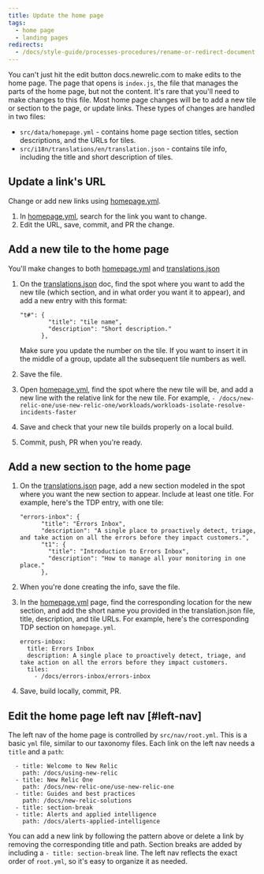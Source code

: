 ```yaml
---
title: Update the home page
tags:
  - home page
  - landing pages
redirects: 
  - /docs/style-guide/processes-procedures/rename-or-redirect-document
---
```


You can't just hit the edit button docs.newrelic.com to make edits to the home page. The page that opens is `index.js`, the file that manages the parts of the home page, but not the content. It's rare that you'll need to make changes to this file. Most home page changes will be to add a new tile or section to the page, or update links. These types of changes are handled in two files:

* `src/data/homepage.yml` - contains home page section titles, section descriptions, and the URLs for tiles.
* `src/i18n/translations/en/translation.json` - contains tile info, including the title and short description of tiles.

## Update a link's URL

Change or add new links using [homepage.yml](https://github.com/newrelic/docs-website/blob/develop/src/data/homepage.yml).

1. In [homepage.yml](https://github.com/newrelic/docs-website/blob/develop/src/data/homepage.yml), search for the link you want to change.
2. Edit the URL, save, commit, and PR the change.

## Add a new tile to the home page

You'll make changes to both [homepage.yml](https://github.com/newrelic/docs-website/blob/develop/src/data/homepage.yml) and [translations.json](https://github.com/newrelic/docs-website/blob/develop/src/i18n/translations/en/translation.json)

1. On the [translations.json](https://github.com/newrelic/docs-website/blob/develop/src/i18n/translations/en/translation.json) doc, find the spot where you want to add the new tile (which section, and in what order you want it to appear), and add a new entry with this format:

   ```
   "t#": {
           "title": "tile name",
           "description": "Short description."
         },
   ```

   Make sure you update the number on the tile. If you want to insert it in the middle of a group, update all the subsequent tile numbers as well.

2. Save the file.

3. Open [homepage.yml](https://github.com/newrelic/docs-website/blob/develop/src/data/homepage.yml), find the spot where the new tile will be, and add a new line with the relative link for the new tile. For example, `- /docs/new-relic-one/use-new-relic-one/workloads/workloads-isolate-resolve-incidents-faster`

4. Save and check that your new tile builds properly on a local build.

5. Commit, push, PR when you're ready.

## Add a new section to the home page

1. On the [translations.json](https://github.com/newrelic/docs-website/blob/develop/src/i18n/translations/en/translation.json) page, add a new section modeled in the spot where you want the new section to appear. Include at least one title. For example, here's the TDP entry, with one tile:

   ```
   "errors-inbox": {
         "title": "Errors Inbox",
         "description": "A single place to proactively detect, triage, and take action on all the errors before they impact customers.",
         "t1": {
           "title": "Introduction to Errors Inbox",
           "description": "How to manage all your monitoring in one place."
         },
   ```

2. When you're done creating the info, save the file.

3. In the [homepage.yml](https://github.com/newrelic/docs-website/blob/develop/src/data/homepage.yml) page, find the corresponding location for the new section, and add the short name you provided in the translation.json file, title, description, and tile URLs. For example, here's the corresponding TDP section on `homepage.yml`.

   ```
   errors-inbox:
     title: Errors Inbox
     description: A single place to proactively detect, triage, and take action on all the errors before they impact customers.
     tiles:
       - /docs/errors-inbox/errors-inbox
   ```

4. Save, build locally, commit, PR.

## Edit the home page left nav [#left-nav]

The left nav of the home page is controlled by `src/nav/root.yml`. This is a basic `yml` file, similar to our taxonomy files. Each link on the left nav needs a `title` and a `path`:

```
  - title: Welcome to New Relic
    path: /docs/using-new-relic
  - title: New Relic One
    path: /docs/new-relic-one/use-new-relic-one
  - title: Guides and best practices
    path: /docs/new-relic-solutions
  - title: section-break
  - title: Alerts and applied intelligence  
    path: /docs/alerts-applied-intelligence
```

You can add a new link by following the pattern above or delete a link by removing the corresponding title and path. Section breaks are added by including a `- title: section-break` line. The left nav reflects the exact order of `root.yml`, so it's easy to organize it as needed.

